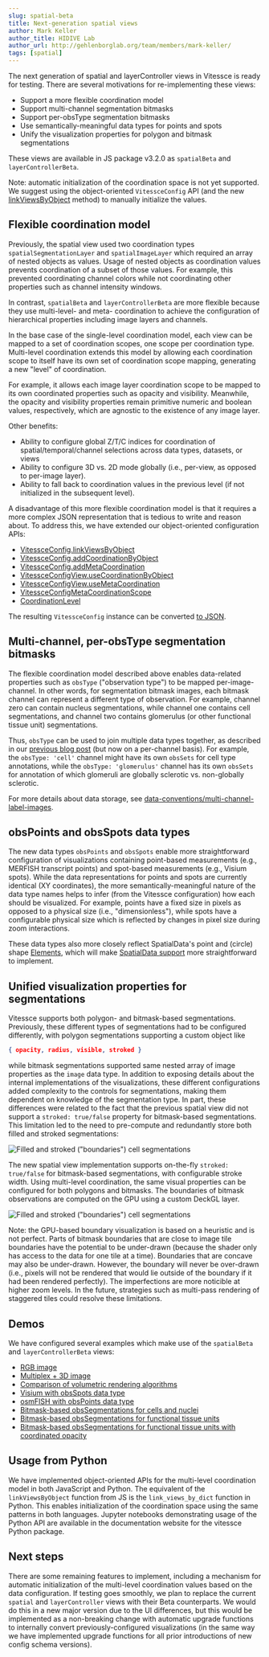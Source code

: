 ```yaml
---
slug: spatial-beta
title: Next-generation spatial views
author: Mark Keller
author_title: HIDIVE Lab
author_url: http://gehlenborglab.org/team/members/mark-keller/
tags: [spatial]
---
```


The next generation of spatial and layerController views in Vitessce is ready for testing.
There are several motivations for re-implementing these views:

<!--truncate-->

- Support a more flexible coordination model
- Support multi-channel segmentation bitmasks
- Support per-obsType segmentation bitmasks
- Use semantically-meaningful data types for points and spots
- Unify the visualization properties for polygon and bitmask segmentations

These views are available in JS package v3.2.0 as `spatialBeta` and `layerControllerBeta`.


Note: automatic initialization of the coordination space is not yet supported.
We suggest using the object-oriented `VitessceConfig` API (and the new [linkViewsByObject](../../docs/view-config-js/#linkviewsbyobjectviews-obj-metatrue) method) to manually initialize the values.

## Flexible coordination model

Previously, the spatial view used two coordination types `spatialSegmentationLayer` and `spatialImageLayer` which required an array of nested objects as values.
Usage of nested objects as coordination values prevents coordination of a subset of those values.
For example, this prevented coordinating channel colors while not coordinating other properties such as channel intensity windows.

In contrast, `spatialBeta` and `layerControllerBeta` are more flexible because they use multi-level- and meta- coordination to achieve the configuration of hierarchical properties including image layers and channels.

In the base case of the single-level coordination model, each view can be mapped to a set of coordination scopes, one scope per coordination type.
Multi-level coordination extends this model by allowing each coordination scope to itself have its own set of coordination scope mapping, generating a new "level" of coordination.

For example, it allows each image layer coordination scope to be mapped to its own coordinated properties such as opacity and visibility.
Meanwhile, the opacity and visibility properties remain primitive numeric and boolean values, respectively, which are agnostic to the existence of any image layer.

Other benefits:
- Ability to configure global Z/T/C indices for coordination of spatial/temporal/channel selections across data types, datasets, or views
- Ability to configure 3D vs. 2D mode globally (i.e., per-view, as opposed to per-image layer).
- Ability to fall back to coordination values in the previous level (if not initialized in the subsequent level).

A disadvantage of this more flexible coordination model is that it requires a more complex JSON representation that is tedious to write and reason about.
To address this, we have extended our object-oriented configuration APIs:
- [VitessceConfig.linkViewsByObject](../../docs/view-config-js/#linkviewsbyobjectviews-obj-metatrue)
- [VitessceConfig.addCoordinationByObject](../../docs/view-config-js/#addcoordinationbyobjectobj)
- [VitessceConfig.addMetaCoordination](../../docs/view-config-js/#addmetacoordination)
- [VitessceConfigView.useCoordinationByObject](../../docs/view-config-js/#usecoordinationbyobjectobj)
- [VitessceConfigView.useMetaCoordination](../../docs/view-config-js/#usemetacoordinationmetascope)
- [VitessceConfigMetaCoordinationScope](../../docs/view-config-js/#vitessceconfigmetacoordinationscope)
- [CoordinationLevel](../../docs/view-config-js/#coordinationlevel)

The resulting `VitessceConfig` instance can be converted [to JSON](../../docs/view-config-js/#tojson).

## Multi-channel, per-obsType segmentation bitmasks

The flexible coordination model described above enables data-related properties such as `obsType` ("observation type") to be mapped per-image-channel.
In other words, for segmentation bitmask images, each bitmask channel can represent a different type of observation.
For example, channel zero can contain nucleus segmentations, while channel one contains cell segmentations, and channel two contains glomerulus (or other functional tissue unit) segmentations.

Thus, `obsType` can be used to join multiple data types together, as described in our [previous blog post](../obs-by-feature-update/) (but now on a per-channel basis).
For example, the `obsType: 'cell'` channel might have its own `obsSets` for cell type annotations,
while the `obsType: 'glomerulus'` channel has its own `obsSets` for annotation of which glomeruli are globally sclerotic vs. non-globally sclerotic.

For more details about data storage, see [data-conventions/multi-channel-label-images](https://github.com/keller-mark/data-conventions/tree/main/multi-channel-label-images).

## obsPoints and obsSpots data types

The new data types `obsPoints` and `obsSpots` enable more straightforward configuration of visualizations containing point-based measurements (e.g., MERFISH transcript points) and spot-based measurements (e.g., Visium spots).
While the data representations for points and spots are currently identical (XY coordinates), the more semantically-meaningful nature of the data type names helps to infer (from the Vitessce configuration) how each should be visualized.
For example, points have a fixed size in pixels as opposed to a physical size (i.e., "dimensionless"), while spots have a configurable physical size which is reflected by changes in pixel size during zoom interactions.

These data types also more closely reflect SpatialData's point and (circle) shape [Elements](https://spatialdata.scverse.org/en/latest/design_doc.html#elements), which will make [SpatialData support](https://github.com/vitessce/vitessce/issues/1292) more straightforward to implement.

## Unified visualization properties for segmentations

Vitessce supports both polygon- and bitmask-based segmentations.
Previously, these different types of segmentations had to be configured differently, with polygon segmentations supporting a custom object like

```json
{ opacity, radius, visible, stroked }
```

while bitmask segmentations supported same nested array of image properties as the `image` data type.
In addition to exposing details about the internal implementations of the visualizations, these different configurations added complexity to the controls for segmentations, making them dependent on knowledge of the segmentation type.
In part, these differences were related to the fact that the previous spatial view did not support a `stroked: true/false` property for bitmask-based segmentations.
This limitation led to the need to pre-compute and redundantly store both filled and stroked segmentations:

![Filled and stroked ("boundaries") cell segmentations](/img/blog/segmentation_boundaries_old.png)

The new spatial view implementation supports on-the-fly `stroked: true/false` for bitmask-based segmentations, with configurable stroke width.
Using multi-level coordination, the same visual properties can be configured for both polygons and bitmasks.
The boundaries of bitmask observations are computed on the GPU using a custom DeckGL layer.

![Filled and stroked ("boundaries") cell segmentations](/img/blog/segmentation_boundaries_new.png)

Note: the GPU-based boundary visualization is based on a heuristic and is not perfect.
Parts of bitmask boundaries that are close to image tile boundaries have the potential to be under-drawn (because the shader only has access to the data for one tile at a time).
Boundaries that are concave may also be under-drawn.
However, the boundary will never be over-drawn (i.e., pixels will not be rendered that would lie outside of the boundary if it had been rendered perfectly).
The imperfections are more noticible at higher zoom levels.
In the future, strategies such as multi-pass rendering of staggered tiles could resolve these limitations.

## Demos

We have configured several examples which make use of the `spatialBeta` and `layerControllerBeta` views:
- [RGB image](../../#?dataset=visium-2023-image-only)
- [Multiplex + 3D image](../../#?dataset=blin-2019-2)
- [Comparison of volumetric rendering algorithms](../../#?dataset=blin-2019-3)
- [Visium with obsSpots data type](../../#?dataset=visium-2023)
- [osmFISH with obsPoints data type](../../#?dataset=codeluppi-2018-2)
- [Bitmask-based obsSegmentations for cells and nuclei](../../#?dataset=codex-2023)
- [Bitmask-based obsSegmentations for functional tissue units](../../#?dataset=kpmp-2023)
- [Bitmask-based obsSegmentations for functional tissue units with coordinated opacity](../../#?dataset=kpmp-2023-2)


## Usage from Python

We have implemented object-oriented APIs for the multi-level coordination model in both JavaScript and Python.
The equivalent of the `linkViewsByObject` function from JS is the `link_views_by_dict` function in Python.
This enables initialization of the coordination space using the same patterns in both languages.
Jupyter notebooks demonstrating usage of the Python API are available in the documentation website for the vitessce Python package.

<!-- TODO: add links -->

 
## Next steps

There are some remaining features to implement, including a mechanism for automatic initialization of the multi-level coordination values based on the data configuration.
If testing goes smoothly, we plan to replace the current `spatial` and `layerController` views with their Beta counterparts. 
We would do this in a new major version due to the UI differences, but this would be implemented as a non-breaking change with automatic upgrade functions to internally convert previously-configured visualizations (in the same way we have implemented upgrade functions for all prior introductions of new config schema versions).


